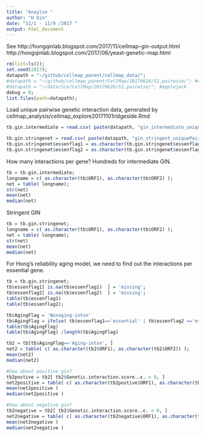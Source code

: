 ```yaml
---
title: "Anaylze "
author: "H Qin"
date: "11/1 - 11/9 /2017 "
output: html_document
---
```

See 
http://hongqinlab.blogspot.com/2017/11/cellmap-gin-output.html
http://hongqinlab.blogspot.com/2017/06/yeast-genetic-map.html

```r
rm(list=ls());
set.seed(2017);
datapath = "~/github/cellmap_parent/cellmap_data/";
#datapath = "~/github/cellmap_parent/CellMap/20170626/S1.pairwise/"; #ridgeside
#datapath = "~/data/Sce/CellMap/20170626/S1.pairwise/"; #applejack
debug = 0;
list.files(path=datapath);
```

Load unique pairwise genetic interaction data, generated by cellmap_analysis/cellmap_explore20171101ridgeside.Rmd
```r
tb.gin.intermediate = read.csv( paste(datapath, "gin_intermediate_uniquePairs20171115.csv", sep=''));

tb.gin.stringenet = read.csv( paste(datapath, "gin_stringent_uniquePairs20171115.csv", sep=''));
tb.gin.stringenet$essenflag1 = as.character(tb.gin.stringenet$essenflag1)
tb.gin.stringenet$essenflag2 = as.character(tb.gin.stringenet$essenflag2)

```

How many interactions per gene? Hundreds for intermediate GIN. 
```r
tb = tb.gin.intermediate;
longname = c( as.character(tb$ORF1), as.character(tb$ORF2) );
net = table( longname);
str(net)
mean(net)
median(net)
```

Stringent GIN
```r
tb = tb.gin.stringenet;
longname = c( as.character(tb$ORF1), as.character(tb$ORF2) );
net = table( longname);
str(net)
mean(net)
median(net)
```

For Hong's reliability aging model, we need to find out the interactions per essential gene.

```r
tb = tb.gin.stringenet;
tb$essenflag1[ is.na(tb$essenflag1)  ] = 'missing'; 
tb$essenflag2[ is.na(tb$essenflag2)  ] = 'missing'; 
table(tb$essenflag1)
table(tb$essenflag2);

tb$AgingFlag = 'Nonaging-intxn'
tb$AgingFlag = ifelse( tb$essenflag1=='essential' | tb$essenflag2 =='essential', 'Aging-intxn', tb$AgingFlag );
table(tb$AgingFlag) 
table(tb$AgingFlag) /length(tb$AgingFlag)

tb2 = tb[tb$AgingFlag=='Aging-intxn', ]
net2 = table( c( as.character(tb2$ORF1), as.character(tb2$ORF2)) ); 
mean(net2)
median(net2)

#how about positive gin?
tb2postive = tb2[ tb2$Genetic.interaction.score..ε. > 0, ]
net2positive = table( c( as.character(tb2postive$ORF1), as.character(tb2postive$ORF2)) ); 
mean(net2positive )
median(net2positive )

#how about negative gin? 
tb2negative = tb2[ tb2$Genetic.interaction.score..ε. < 0, ]
net2negative = table( c( as.character(tb2negative$ORF1), as.character(tb2negative$ORF2)) ); 
mean(net2negative )
median(net2negative )


```

